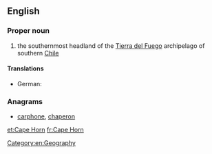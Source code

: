 ==English==
{{wikipedia}}

===Proper noun===
{{en-proper noun|head=[[cape|Cape]] [[horn|Horn]]}}

# the southernmost headland of the [[Tierra del Fuego]] archipelago of southern [[Chile]]

====Translations====
{{trans-top|southernmost headland of Tierra del Fuego}}
* German: {{t|de|Kap Hoorn|n}}
{{trans-mid}}
{{trans-bottom}}

===Anagrams===
* [[carphone#English|carphone]], [[chaperon#English|chaperon]]

[[Category:en:Geography]]

[[et:Cape Horn]]
[[fr:Cape Horn]]